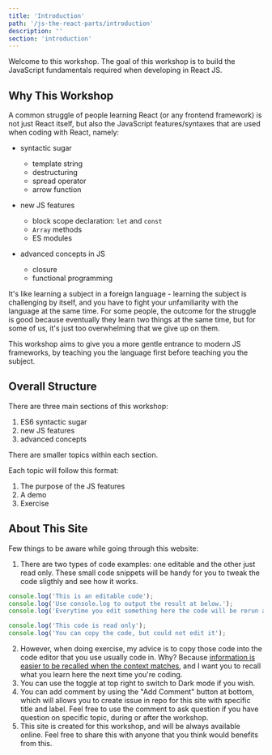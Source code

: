 ```yaml
---
title: 'Introduction'
path: '/js-the-react-parts/introduction'
description: ''
section: 'introduction'
---
```


Welcome to this workshop. The goal of this workshop is to build the JavaScript fundamentals required when developing in React JS.

## Why This Workshop

A common struggle of people learning React (or any frontend framework) is not just React itself, but also the JavaScript features/syntaxes that are used when coding with React, namely:

- syntactic sugar

  - template string
  - destructuring
  - spread operator
  - arrow function

- new JS features

  - block scope declaration: `let` and `const`
  - `Array` methods
  - ES modules

- advanced concepts in JS
  - closure
  - functional programming

It's like learning a subject in a foreign language - learning the subject is challenging by itself, and you have to fight your unfamiliarity with the language at the same time. For some people, the outcome for the struggle is good because eventually they learn two things at the same time, but for some of us, it's just too overwhelming that we give up on them.

This workshop aims to give you a more gentle entrance to modern JS frameworks, by teaching you the language first before teaching you the subject.

## Overall Structure

There are three main sections of this workshop:

1. ES6 syntactic sugar
1. new JS features
1. advanced concepts

There are smaller topics within each section.

Each topic will follow this format:

1. The purpose of the JS features
1. A demo
1. Exercise

## About This Site

Few things to be aware while going through this website:

1. There are two types of code examples: one editable and the other just read only. These small code snippets will be handy for you to tweak the code sligthly and see how it works.

```js
console.log('This is an editable code');
console.log('Use console.log to output the result at below.');
console.log('Everytime you edit something here the code will be rerun again.');
```

```javascript
console.log('This code is read only');
console.log('You can copy the code, but could not edit it');
```

2. However, when doing exercise, my advice is to copy those code into the code editor that you use usually code in. Why? Because [information is easier to be recalled when the context matches][recall-context], and I want you to recall what you learn here the next time you're coding.
3. You can use the toggle at top right to switch to Dark mode if you wish.
4. You can add comment by using the "Add Comment" button at bottom, which will allows you to create issue in repo for this site with specific title and label. Feel free to use the comment to ask question if you have question on specific topic, during or after the workshop.
5. This site is created for this workshop, and will be always available online. Feel free to share this with anyone that you think would benefits from this.

[recall-context]: https://en.wikipedia.org/wiki/Recall_(memory)#Context
[react-meetup]: https://www.meetup.com/kl-react/
